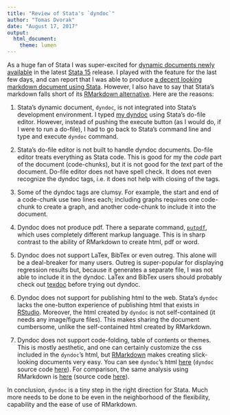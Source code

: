 ```yaml
---
title: "Review of Stata's `dyndoc`"
author: "Tomas Dvorak"
date: "August 17, 2017"
output: 
  html_document:
    theme: lumen
---
```


As a huge fan of Stata I was super-excited for [dynamic documents newly available](http://www.stata.com/new-in-stata/markdown/) in the latest [Stata 15](http://www.stata.com/new-in-stata/) release.  I played with the feature for the last few days, and can report that I was able to produce [a decent looking markdown document using Stata](https://dvorakt.github.io/TIER_exercises/dyndoc_debt_growth/debt%20and%20growth%20stata%20dyndoc.html). However, I also have to say that Stata's markdown falls short of its [RMarkdown alternative](https://dvorakt.github.io/TIER_exercises/rmarkdown_debt_growth/debt_and_growth_R_Markdown.html). Here are the reasons:

1. Stata's dynamic document, `dyndoc`, is not integrated into Stata's development environment.  I typed [my dyndoc](https://github.com/dvorakt/TIER_exercises/blob/master/dyndoc_debt_growth/debt%20and%20growth%20stata%20dyndoc.do) using Stata's do-file editor. However, instead of pushing the execute button (as I would do, if I were to run a do-file), I had to go back to Stata's command line and type and execute `dyndoc` command. 

2. Stata's do-file editor is not built to handle dyndoc documents. Do-file editor treats everything as Stata code. This is good for my the *code* part of the document (code-chunks), but it is not good for the *text* part of the document. Do-file editor does not have spell check. It does not even recognize the dyndoc tags, i.e. it does not help with closing of the tags.

3. Some of the dyndoc tags are clumsy. For example, the start and end of a code-chunk use two lines each; including graphs requires one code-chunk to create a graph, and another code-chunk to include it into the document.  

4. Dyndoc does not produce pdf. There a separate command, [`putpdf`](http://www.stata.com/new-in-stata/create-pdfs/), which uses completely different markup language. This is in sharp contrast to the ability of RMarkdown to create html, pdf or word.

5. Dyndoc does not support LaTex, BibTex or even outreg. This alone will be a deal-breaker for many users. Outreg is super-popular for displaying regression results but, because it generates a separate file, I was not able to include it in the dyndoc. LaTex and BibTex users should probably check out [texdoc](http://repec.sowi.unibe.ch/stata/texdoc/) before trying out dyndoc.

6. Dyndoc does not support for publishing html to the web.  Stata's `dyndoc` lacks the one-button experience of publishing html that exists in [RStudio](https://www.rstudio.com/). Moreover, the html created by `dyndoc` is not self-contained (it needs any image/figure files). This makes sharing the document cumbersome, unlike the self-contained html created by RMarkdown. 

7. Dyndoc does not support code-folding, table of contents or themes. This is mostly aesthetic, and one can certainly customize the css included in the `dyndoc`'s html, but [RMarkdown](http://rmarkdown.rstudio.com/) makes creating slick-looking documents very easy. You can see `dyndoc`'s html [here](https://dvorakt.github.io/TIER_exercises/dyndoc_debt_growth/debt%20and%20growth%20stata%20dyndoc.html) (`dyndoc` source code [here](https://github.com/dvorakt/TIER_exercises/blob/master/dyndoc_debt_growth/debt%20and%20growth%20stata%20dyndoc.do)). For comparison, the same analysis using RMarkdown is [here](https://dvorakt.github.io/TIER_exercises/rmarkdown_debt_growth/debt_and_growth_R_Markdown.html) (source code [here](https://github.com/dvorakt/TIER_exercises/blob/master/rmarkdown_debt_growth/debt%20and%20growth%20R%20Markdown.Rmd)).

In conclusion, `dyndoc` is a tiny step in the right direction for Stata.  Much more needs to be done to be even in the neighborhood of the flexibility, capability and the ease of use of RMarkdown. 




